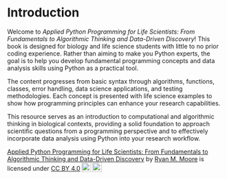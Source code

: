 # Introduction {.unnumbered}

Welcome to *Applied Python Programming for Life Scientists: From Fundamentals to Algorithmic Thinking and Data-Driven Discovery*! This book is designed for biology and life science students with little to no prior coding experience. Rather than aiming to make you Python experts, the goal is to help you develop fundamental programming concepts and data analysis skills using Python as a practical tool.

The content progresses from basic syntax through algorithms, functions, classes, error handling, data science applications, and testing methodologies. Each concept is presented with life science examples to show how programming principles can enhance your research capabilities.

This resource serves as an introduction to computational and algorithmic thinking in biological contexts, providing a solid foundation to approach scientific questions from a programming perspective and to effectively incorporate data analysis using Python into your research workflow.

<p xmlns:cc="http://creativecommons.org/ns#" xmlns:dct="http://purl.org/dc/terms/"><a property="dct:title" rel="cc:attributionURL" href="https://github.com/mooreryan">Applied Python Programming for Life Scientists: From Fundamentals to Algorithmic Thinking and Data-Driven Discovery</a> by <a rel="cc:attributionURL dct:creator" property="cc:attributionName" href="https://orcid.org/0000-0003-3337-8184">Ryan M. Moore</a> is licensed under <a href="https://creativecommons.org/licenses/by/4.0/?ref=chooser-v1" target="_blank" rel="license noopener noreferrer" style="display:inline-block;">CC BY 4.0<img style="height:22px!important;margin-left:3px;vertical-align:text-bottom;" src="https://mirrors.creativecommons.org/presskit/icons/cc.svg?ref=chooser-v1" alt=""><img style="height:22px!important;margin-left:3px;vertical-align:text-bottom;" src="https://mirrors.creativecommons.org/presskit/icons/by.svg?ref=chooser-v1" alt=""></a></p>
